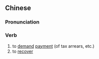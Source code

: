 {{also|追缴}}
==Chinese==
{{zh-forms|s=追缴}}

===Pronunciation===
{{zh-pron
|m=zhuījiǎo
|c=zeoi1 giu2
|mn=qz,tw,xm,zz:tui-kiáu
|cat=v
}}

===Verb===
{{zh-verb}}

# to [[demand]] [[payment]] (of tax arrears, etc.)
# to [[recover]]